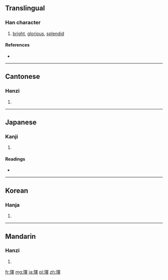 {{also|珲}}
==Translingual==

===Han character===
{{Han char|rn=96|rad=玉|as=09|sn=13|four=1715<sub>6</sub>|canj=一土月十十 (MGBJJ)}}

# [[bright]], [[glorious]], [[splendid]]

====References====
* {{Han ref|kx=0736.110|dkj=21093|dj=1147.150|hdz=21128.110|uh=743F|ud=29759|bh=B7E9|bd=47081}}

----

==Cantonese==

===Hanzi===
{{yue-hanzi|jyut=|y=wan4|sim=珲}}

# {{defn|lang=yue|sort=玉09}}

----

==Japanese==

===Kanji===
{{ja-kanji|grade=|rs=玉09}}

# {{defn|lang=ja|sort=玉09}}

====Readings====
* {{ja-readings|on=[[こん]] (kon), [[ごん]] (gon)|kun=|nanori=}}

----

==Korean==

===Hanja===
{{ko-hanja|hangeul=흔|eumhun=|rv=heun|mr=hŭn|y=hun}}

# {{defn|lang=ko|sort=玉09}}

----

==Mandarin==

===Hanzi===
{{cmn-hanzi|sim=珲|pin=[[hún]] ([[hun2]])|wg=hun<sup>2</sup>}}

# {{defn|lang=cmn|sort=玉09}}

[[fr:琿]]
[[mg:琿]]
[[ja:琿]]
[[pl:琿]]
[[zh:琿]]